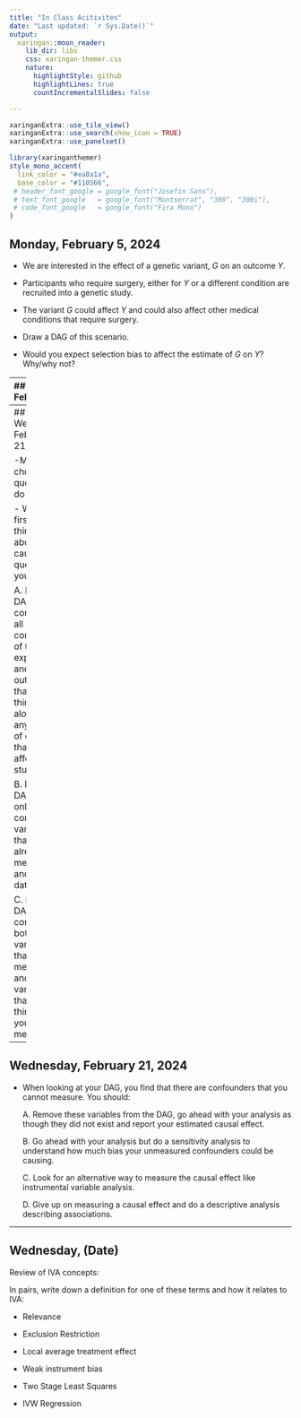 ```yaml
---
title: "In Class Acitivites"
date: "Last updated: `r Sys.Date()`"
output:
  xaringan::moon_reader:
    lib_dir: libs
    css: xaringan-themer.css
    nature:
      highlightStyle: github
      highlightLines: true
      countIncrementalSlides: false

---
```


$\newcommand{\ci}{\perp\!\!\!\perp}$
```r
xaringanExtra::use_tile_view()
xaringanExtra::use_search(show_icon = TRUE)
xaringanExtra::use_panelset()
```

```r
library(xaringanthemer)
style_mono_accent(
  link_color = "#ea8a1a",
  base_color = "#110566",
 # header_font_google = google_font("Josefin Sans"),
 # text_font_google   = google_font("Montserrat", "300", "300i"),
 # code_font_google   = google_font("Fira Mono")
)
```


## Monday, February 5, 2024

- We are interested in the effect of a genetic variant, $G$ on an outcome $Y$. 

- Participants who require surgery, either for $Y$ or a different condition are recruited into a genetic study. 

- The variant $G$ could affect $Y$ and could also affect other medical conditions that require surgery. 

- Draw a DAG of this scenario.

- Would you expect selection bias to affect the estimate of $G$ on $Y$? Why/why not?


---
## Monday, February 17

Match the estimator with statements that are true about it. 
.pull-left[
**Estimator**

- Hajek Estimator

- G-Computation

- AIPW estimator from Robins, Rotnitzky and Zhao (1994)

- Subclassification estimator with fixed $K$

- Bang and Robins estimator

- Adjusting for propensity score as a linear covariate. 
]

.pull-right[

** Statements**

- Consistent if PS model is correct

- Consistent if outcome model is correct

- Not consistent 

- These two are asymptotically equivalent

- More accurate using estimated PS than using true PS.
]

---
## Wednesday, February 21, 2024

-Multiple choice questions to do together.

- When you first begin thinking about a causal question you should:

  A. Draw a DAG containing all confounders of the exposure and outcome that you can think of, along with any sources of censoring that might affect your study. 
  
  B. Draw a DAG that only contains variables that are already measured and in your data.
  
  C. Draw a DAG containing both variables that are measured and variables that you think that you could measure.

---
## Wednesday, February 21, 2024


- When looking at your DAG, you find that there are confounders that you cannot measure. You should:

  A. Remove these variables from the DAG, go ahead with your analysis as though they did not exist and report your estimated causal effect. 
  
  B. Go ahead with your analysis but do a sensitivity analysis to understand how much bias your unmeasured confounders could be causing.
  
  C. Look for an alternative way to measure the causal effect like instrumental variable analysis. 
  
  D. Give up on measuring a causal effect and do a descriptive analysis describing associations.


---
## Wednesday, (Date)


Review of IVA concepts:

In pairs, write down a definition for one of these terms and how it relates to IVA:

- Relevance

- Exclusion Restriction

- Local average treatment effect

- Weak instrument bias

- Two Stage Least Squares

- IVW Regression

